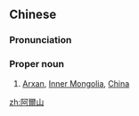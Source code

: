 ==Chinese==
{{zh-forms|s=阿尔山}}

===Pronunciation===
{{zh-pron
|m=Ā'ěrshān
|cat=propn
}}

===Proper noun===
{{zh-proper noun}}

# [[Arxan]], [[Inner Mongolia]], [[China]]

{{zh-cat|Cities}}

[[zh:阿爾山]]